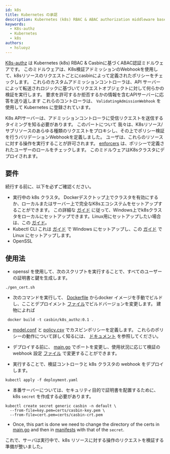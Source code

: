```yaml
---
id: k8s
title: Kubernetes の承認
description: Kubernetes (k8s) RBAC & ABAC authorization middleware based on Casbin
keywords:
  - K8s-authz
  - Kubernetes
  - k8s
authors:
  - hsluoyz
---
```


[K8s-authz](https://github.com/casbin/k8s-authz) は Kubernetes (k8s) RBAC & Casbinに基づくABAC認証ミドルウェアです。 このミドルウェアは、K8s検証アドミッションのWebhookを使用して、k8sリソースのリクエストごとにcasbinによって定義されたポリシーをチェックします。 これらのカスタムアドミッションコントローラは、API サーバーによって転送されロジックに基づいてリクエストオブジェクトに対して何らかの検証を実行します。 要求を許可するか拒否するかの情報を含むAPIサーバーに応答を送り返します これらのコントローラは、 `ValidatingAdmissionWebhook` を使用して Kubernetes に登録されています。

K8s APIサーバーは、アドミッションコントローラに受信リクエストを送信するタイミングを知る必要があります。 このパートについて 我々は、K8sリソース/サブリソースのあらゆる種類のリクエストをプロキシし、その上でポリシー検証を行うバリデーションWebhookを定義しました。 ユーザは、これらのリソースに対する操作を実行することが許可されます。 [enforcers](/docs/get-started#new-a-casbin-enforcer) は、ポリシーで定義されたユーザーのロールをチェックします。 このミドルウェアはK8sクラスタにデプロイされます。

## 要件

続行する前に、以下を必ずご確認ください。
- 実行中の k8s クラスタ。 Dockerデスクトップ上でクラスタを有効にするか、ローカルまたはサーバー上で完全なK8sエコシステムをセットアップすることができます。 この詳細な [ガイド](https://kubernetes.io/docs/tutorials/kubernetes-basics/create-cluster/cluster-intro/) に従って、Windows上でk8sクラスタをローカルにセットアップできます。Linux用にセットアップしたい場合は、この [ガイド](https://www.digitalocean.com/community/tutorials/how-to-create-a-kubernetes-cluster-using-kubeadm-on-ubuntu-18-04)。
- Kubectl CLI これは [ガイド](https://kubernetes.io/docs/tasks/tools/install-kubectl-windows/) で Windows にセットアップし、この [ガイド](https://kubernetes.io/docs/tasks/tools/install-kubectl-linux/) で Linux にセットアップします。
- OpenSSL

## 使用法
- openssl を使用して、次のスクリプトを実行することで、すべてのユーザーの証明書と鍵を生成します。
```
./gen_cert.sh
```
- 次のコマンドを実行して、 [Dockerfile](https://github.com/casbin/k8s-authz/blob/master/Dockerfile) からdocker イメージを手動でビルドし、こことデプロイメント [ファイル](https://github.com/casbin/k8s-authz/blob/718f58c46e3dbf79063b5b1c18348c2fee5de9e9/manifests/deployment.yaml#L18)でビルドバージョンを変更します。 建物によれば
```
 docker build -t casbin/k8s_authz:0.1 .
```
- [model.conf](https://github.com/casbin/k8s-authz/blob/master/config/model.conf) と [policy.csv](https://github.com/casbin/k8s-authz/blob/master/config/policy.csv) でカスビンポリシーを定義します。 これらのポリシーの動作について詳しく知るには、 [ドキュメント](/docs/how-it-works) を参照してください。

- デプロイする前に、 [main.go](https://github.com/casbin/k8s-authz/blob/master/main.go) でポートを変更し、使用状況に応じて検証の webhook 設定 [ファイル](https://github.com/casbin/k8s-authz/blob/master/manifests/deployment.yaml) で変更することができます。
- 実行することで、検証コントローラと k8s クラスタの webhook をデプロイします。
```
kubectl apply -f deployment.yaml
```
- 本番サーバーについては、セキュリティ目的で証明書を配置するために、k8s `secret` を作成する必要があります。
```
kubectl create secret generic casbin -n default \
  --from-file=key.pem=certs/casbin-key.pem \
  --from-file=cert.pem=certs/casbin-crt.pem
```
- Once, this part is done we need to change the directory of the certs in [main.go](https://github.com/ashish493/k8s-authz/blob/3560551427c0431a9d4594ad1206f084ede37c49/main.go#L26) and then in [manifests](https://github.com/ashish493/k8s-authz/blob/3560551427c0431a9d4594ad1206f084ede37c49/manifests/deployment.yaml#L22) with that of the `secret`.

これで、サーバは実行中で、k8s リソースに対する操作のリクエストを検証する準備が整いました。
